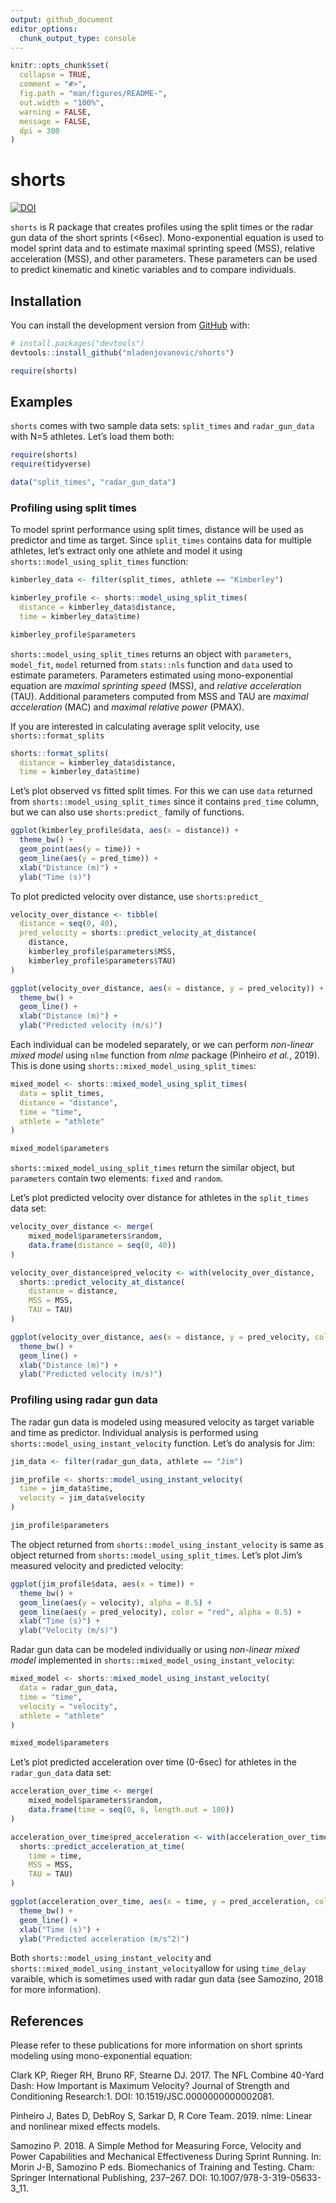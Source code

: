 ```yaml
---
output: github_document
editor_options: 
  chunk_output_type: console
---
```


<!-- README.md is generated from README.Rmd. Please edit that file -->

```r
knitr::opts_chunk$set(
  collapse = TRUE,
  comment = "#>",
  fig.path = "man/figures/README-",
  out.width = "100%",
  warning = FALSE,
  message = FALSE,
  dpi = 300
)
```

# shorts

<!-- badges: start -->
[![DOI](https://zenodo.org/badge/254907272.svg)](https://zenodo.org/badge/latestdoi/254907272)
<!-- badges: end -->

`shorts` is R package that creates profiles using the split times or the radar gun data of the short sprints (<6sec). Mono-exponential equation is used to model sprint data and to estimate maximal sprinting speed (MSS), relative acceleration (MSS), and other parameters. These parameters can be used to predict kinematic and kinetic variables and to compare individuals.

## Installation

You can install the development version from [GitHub](https://github.com/mladenjovanovic/shorts) with:

``` r
# install.packages("devtools")
devtools::install_github("mladenjovanovic/shorts")

require(shorts)
```

## Examples

`shorts` comes with two sample data sets: `split_times` and `radar_gun_data` with N=5 athletes. Let's load them both:

```r
require(shorts)
require(tidyverse)

data("split_times", "radar_gun_data")
```

### Profiling using split times

To model sprint performance using split times, distance will be used as predictor and time as target. Since `split_times` contains data for multiple athletes, let's extract only one athlete and model it using `shorts::model_using_split_times` function:

```r
kimberley_data <- filter(split_times, athlete == "Kimberley")

kimberley_profile <- shorts::model_using_split_times(
  distance = kimberley_data$distance,
  time = kimberley_data$time)  

kimberley_profile$parameters
```

`shorts::model_using_split_times` returns an object with `parameters`, `model_fit`, `model` returned from `stats::nls` function and `data` used to estimate parameters. Parameters estimated using mono-exponential equation are *maximal sprinting speed* (MSS), and *relative acceleration* (TAU). Additional parameters computed from MSS and TAU are *maximal acceleration* (MAC) and *maximal relative power* (PMAX). 

If you are interested in calculating average split velocity, use `shorts::format_splits`

```r
shorts::format_splits(
  distance = kimberley_data$distance,
  time = kimberley_data$time)
```

Let's plot observed vs fitted split times. For this we can use `data` returned from `shorts::model_using_split_times` since it contains `pred_time` column, but we can also use `shorts:predict_` family of functions. 

```r
ggplot(kimberley_profile$data, aes(x = distance)) +
  theme_bw() +
  geom_point(aes(y = time)) +
  geom_line(aes(y = pred_time)) +
  xlab("Distance (m)") +
  ylab("Time (s)")
```

To plot predicted velocity over distance, use `shorts:predict_`

```r
velocity_over_distance <- tibble(
  distance = seq(0, 40),
  pred_velocity = shorts::predict_velocity_at_distance(
    distance,
    kimberley_profile$parameters$MSS,
    kimberley_profile$parameters$TAU)
)

ggplot(velocity_over_distance, aes(x = distance, y = pred_velocity)) +
  theme_bw() +
  geom_line() +
  xlab("Distance (m)") +
  ylab("Predicted velocity (m/s)")
```


Each individual can be modeled separately, or we can perform *non-linear mixed model* using `nlme` function from *nlme* package (Pinheiro *et al.*, 2019). This is done using `shorts::mixed_model_using_split_times`:

```r
mixed_model <- shorts::mixed_model_using_split_times(
  data = split_times,
  distance = "distance",
  time = "time",
  athlete = "athlete"
)

mixed_model$parameters
```

`shorts::mixed_model_using_split_times` return the similar object, but `parameters` contain two elements: `fixed` and `random`. 

Let's plot predicted velocity over distance for athletes in the `split_times` data set:

```r
velocity_over_distance <- merge(
    mixed_model$parameters$random,
    data.frame(distance = seq(0, 40))
)

velocity_over_distance$pred_velocity <- with(velocity_over_distance,
  shorts::predict_velocity_at_distance(
    distance = distance,
    MSS = MSS,
    TAU = TAU)
)

ggplot(velocity_over_distance, aes(x = distance, y = pred_velocity, color = athlete)) +
  theme_bw() +
  geom_line() +
  xlab("Distance (m)") +
  ylab("Predicted velocity (m/s)")
```

### Profiling using radar gun data

The radar gun data is modeled using measured velocity as target variable and time as predictor. Individual analysis is performed using `shorts::model_using_instant_velocity` function. Let's do analysis for Jim:

```r
jim_data <- filter(radar_gun_data, athlete == "Jim")

jim_profile <- shorts::model_using_instant_velocity(
  time = jim_data$time,
  velocity = jim_data$velocity
)

jim_profile$parameters
```

The object returned from `shorts::model_using_instant_velocity` is same as object returned from `shorts::model_using_split_times`. Let's plot Jim's measured velocity and predicted velocity: 

```r
ggplot(jim_profile$data, aes(x = time)) +
  theme_bw() +
  geom_line(aes(y = velocity), alpha = 0.5) +
  geom_line(aes(y = pred_velocity), color = "red", alpha = 0.5) +
  xlab("Time (s)") +
  ylab("Velocity (m/s)")
```

Radar gun data can be modeled individually or using *non-linear mixed model* implemented in `shorts::mixed_model_using_instant_velocity`:

```r
mixed_model <- shorts::mixed_model_using_instant_velocity(
  data = radar_gun_data,
  time = "time",
  velocity = "velocity",
  athlete = "athlete"
)

mixed_model$parameters
```

Let's plot predicted acceleration over time (0-6sec) for athletes in the `radar_gun_data` data set:

```r
acceleration_over_time <- merge(
    mixed_model$parameters$random,
    data.frame(time = seq(0, 6, length.out = 100))
)

acceleration_over_time$pred_acceleration <- with(acceleration_over_time,
  shorts::predict_acceleration_at_time(
    time = time,
    MSS = MSS,
    TAU = TAU)
)

ggplot(acceleration_over_time, aes(x = time, y = pred_acceleration, color = athlete)) +
  theme_bw() +
  geom_line() +
  xlab("Time (s)") +
  ylab("Predicted acceleration (m/s^2)")
```

Both `shorts::model_using_instant_velocity` and `shorts::mixed_model_using_instant_velocity`allow for using `time_delay` varaible, which is sometimes used with radar gun data (see Samozino, 2018 for more information). 

## References

Please refer to these publications for more information on short sprints modeling using mono-exponential equation:

Clark KP, Rieger RH, Bruno RF, Stearne DJ. 2017. The NFL Combine 40-Yard Dash: How Important is Maximum Velocity? Journal of Strength and Conditioning Research:1. DOI: 10.1519/JSC.0000000000002081.

Pinheiro J, Bates D, DebRoy S, Sarkar D, R Core Team. 2019. nlme: Linear and nonlinear mixed effects models.

Samozino P. 2018. A Simple Method for Measuring Force, Velocity and Power Capabilities and Mechanical Effectiveness During Sprint Running. In: Morin J-B, Samozino P eds. Biomechanics of Training and Testing. Cham: Springer International Publishing, 237–267. DOI: 10.1007/978-3-319-05633-3_11.

